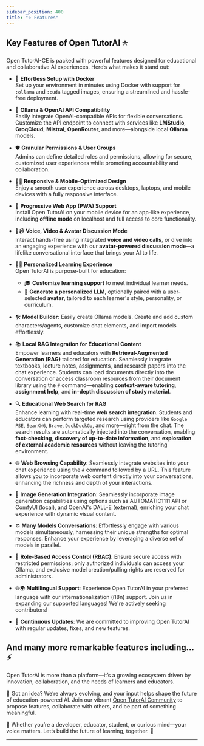 ```yaml
---
sidebar_position: 400
title: "⭐ Features"
---
```



## Key Features of Open TutorAI ⭐

Open TutorAI-CE is packed with powerful features designed for educational and collaborative AI experiences. Here’s what makes it stand out:

- 🚀 **Effortless Setup with Docker**  
  Set up your environment in minutes using Docker with support for `:ollama` and `:cuda` tagged images, ensuring a streamlined and hassle-free deployment.

- 🤖 **Ollama & OpenAI API Compatibility**  
  Easily integrate OpenAI-compatible APIs for flexible conversations. Customize the API endpoint to connect with services like **LMStudio**, **GroqCloud**, **Mistral**, **OpenRouter**, and more—alongside local **Ollama** models.

- 🛡️ **Granular Permissions & User Groups**  
  Admins can define detailed roles and permissions, allowing for secure, customized user experiences while promoting accountability and collaboration.

- 🧑‍💻 **Responsive & Mobile-Optimized Design**  
  Enjoy a smooth user experience across desktops, laptops, and mobile devices with a fully responsive interface.

- 📱 **Progressive Web App (PWA) Support**  
  Install Open TutorAI on your mobile device for an app-like experience, including **offline mode** on localhost and full access to core functionality.

- 🎤📹 **Voice, Video & Avatar Discussion Mode**  
  Interact hands-free using integrated **voice and video calls**, or dive into an engaging experience with our **avatar-powered discussion mode**—a lifelike conversational interface that brings your AI to life.

- 🧑‍🏫 **Personalized Learning Experience**  
  Open TutorAI is purpose-built for education:  
  - 🎓 **Customize learning support** to meet individual learner needs.  
  - 🧠 **Generate a personalized LLM**, optionally paired with a user-selected **avatar**, tailored to each learner's style, personality, or curriculum.

- 🛠️ **Model Builder**: Easily create Ollama models. Create and add custom characters/agents, customize chat elements, and import models effortlessly.

- 📚 **Local RAG Integration for Educational Content**  
  Empower learners and educators with **Retrieval-Augmented Generation (RAG)** tailored for education. Seamlessly integrate textbooks, lecture notes, assignments, and research papers into the chat experience. Students can load documents directly into the conversation or access classroom resources from their document library using the `#` command—enabling **context-aware tutoring**, **assignment help**, and **in-depth discussion of study material**.
  
- 🔍 **Educational Web Search for RAG**  
  Enhance learning with real-time **web search integration**. Students and educators can perform targeted research using providers like `Google PSE`, `SearXNG`, `Brave`, `DuckDuckGo`, and more—right from the chat. The search results are automatically injected into the conversation, enabling **fact-checking**, **discovery of up-to-date information**, and **exploration of external academic resources** without leaving the tutoring environment.

- 🌐 **Web Browsing Capability**: Seamlessly integrate websites into your chat experience using the `#` command followed by a URL. This feature allows you to incorporate web content directly into your conversations, enhancing the richness and depth of your interactions.

- 🎨 **Image Generation Integration**: Seamlessly incorporate image generation capabilities using options such as AUTOMATIC1111 API or ComfyUI (local), and OpenAI's DALL-E (external), enriching your chat experience with dynamic visual content.

- ⚙️ **Many Models Conversations**: Effortlessly engage with various models simultaneously, harnessing their unique strengths for optimal responses. Enhance your experience by leveraging a diverse set of models in parallel.

- 🔐 **Role-Based Access Control (RBAC)**: Ensure secure access with restricted permissions; only authorized individuals can access your Ollama, and exclusive model creation/pulling rights are reserved for administrators.

- 🌐🌍 **Multilingual Support**: Experience Open TutorAI in your preferred language with our internationalization (i18n) support. Join us in expanding our supported languages! We're actively seeking contributors!

- 🌟 **Continuous Updates**: We are committed to improving Open TutorAI with regular updates, fixes, and new features.

## And many more remarkable features including... ⚡️

Open TutorAI is more than a platform—it’s a growing ecosystem driven by innovation, collaboration, and the needs of learners and educators.

🌱 Got an idea?
We’re always evolving, and your input helps shape the future of education-powered AI. Join our vibrant [Open TutorAI Community](https://discord.gg/BTQtE2deEm) to propose features, collaborate with others, and be part of something meaningful.

💬 Whether you’re a developer, educator, student, or curious mind—your voice matters. Let’s build the future of learning, together. 🤝

---
